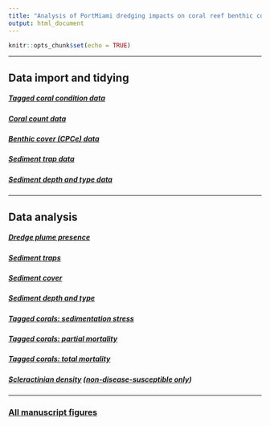 ```yaml
---
title: "Analysis of PortMiami dredging impacts on coral reef benthic communities"
output: html_document
---
```


```r
knitr::opts_chunk$set(echo = TRUE)
```

-----

## Data import and tidying

##### [Tagged coral condition data](Rmd/tidy_tagged_corals.html)

##### [Coral count data](Rmd/tidy_count_data.html)

##### [Benthic cover (CPCe) data](Rmd/tidy_cpce_data.html)

##### [Sediment trap data](Rmd/tidy_sedtrap_data.html)

##### [Sediment depth and type data](Rmd/tidy_sed_depth_type.html)

-----

## Data analysis

##### [Dredge plume presence](Rmd/dredge_plume.html)

##### [Sediment traps](Rmd/sediment_trap.html)

##### [Sediment cover](Rmd/sed_cover.html)

##### [Sediment depth and type](Rmd/sed_depth_type.html)

##### [Tagged corals: sedimentation stress](Rmd/sed_stress.html)

##### [Tagged corals: partial mortality](Rmd/partial_mortality.html)

##### [Tagged corals: total mortality](Rmd/total_mortality.html)

##### [Scleractinian density](Rmd/scler_density.html) ([non-disease-susceptible only](Rmd/nonsus_scler_density.html))

-----

### [All manuscript figures](Rmd/Figures.html)

